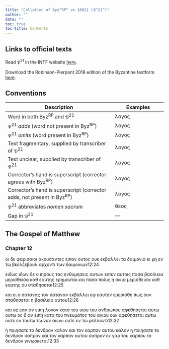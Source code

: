 ```yaml
---
title: "Collation of Byz^RP^ vs 10021 (𝔓^21^)"
author: ""
date: ""
toc: true
toc-title: Contents
---
```


::: {.callout-note appearance="minimal" icon="false" collapse="true"}
# Links to official texts

Read 𝔓^21^ in the INTF website [here](https://ntvmr.uni-muenster.de/manuscript-workspace?docID=10021).

Download the Robinson-Pierpont 2018 edition of the Byzantine textform [here](https://web.archive.org/web/20210413060536/https://byzantinetext.com/wp-content/uploads/2021/03/robinson-pierpont-2018-gnt-edition.pdf).


:::


::: {.callout-note appearance="minimal" icon="false" collapse="true"}
# Conventions

| Description                                                              	| Examples                           	|
|--------------------------------------------------------------------------	|------------------------------------	|
| Word in both Byz^RP^ and 𝔓^21^                                   	| λογος                              	|
| 𝔓^21^ *adds* (word not present in Byz^RP^)                       	| [λογος]{.greek-added}            	|
| 𝔓^21^ *omits* (word present in Byz^RP^)                          	| [λογος]{.greek-omitted}          	|
| Text fragmentary, supplied by transcriber of 𝔓^21^               	| [λογος]{.greek-supplied}         	|
| Text unclear, supplied by transcriber of 𝔓^21^                   	| [λογος]{.unclear}                	|
| Corrector's hand is superscript (corrector agrees with Byz^RP^)          	| [λογος]{.corr}                   	|
| Corrector's hand is superscript (corrector adds, not present in Byz^RP^) 	| [[λογος]{.corr}]{.greek-added} 	|
| 𝔓^21^ abbreviates *nomen sacrum*                                 	| [θεος]{.greek-abbr}            	|
| Gap in 𝔓^21^                                                     	| [―]{.gap}                        	|
:::

## The Gospel of Matthew

### Chapter 12

[οι]{.greek-omitted} [δε]{.greek-omitted} [φαρισαιοι]{.greek-omitted} [ακουσαντες]{.greek-omitted} [ειπον]{.greek-supplied} ο[υτος]{.greek-supplied} [ου]{.greek-supplied}[κ]{.unclear} ε[κβα]{.unclear}[λλει]{.greek-supplied} [τ]{.greek-supplied}α δαιμ[ον]{.unclear}[ια]{.greek-supplied} [ει]{.unclear} [μ]{.unclear}η εν τω [βε]{.greek-supplied}[ε]{.unclear}λ[ζεβο]{.unclear}υλ αρχο[ν]{.unclear}[τ]{.greek-supplied}ι των [δ]{.unclear}[αι]{.greek-supplied}[μ]{.unclear}ο[νιω]{.unclear}ν[12:24]{.aside}

[ειδως]{.greek-omitted} [ι[δ]{.unclear}ων]{.greek-added} [δ]{.unclear}ε [ο]{.greek-omitted} [ιησους]{.greek-omitted} [τας]{.unclear} [ενθυ]{.greek-supplied}[μησει]{.greek-supplied}ς [αυτων]{.unclear} ει[π]{.unclear}[εν]{.greek-supplied} [αυτοις]{.greek-supplied} [πασα]{.greek-supplied} [βα]{.greek-supplied}[σ]{.unclear}ιλ[ε]{.unclear}[ι]{.greek-supplied}[α]{.unclear} [μ]{.greek-supplied}ερι[σ]{.unclear}[θεισα]{.greek-supplied} [κα]{.greek-supplied}[θ]{.greek-supplied} [ε]{.unclear}αυ[της]{.unclear} ε[ρημ]{.greek-supplied}[ο]{.unclear}[υ]{.greek-supplied}[τ]{.unclear}αι [και]{.greek-supplied} [πα]{.greek-supplied}[σ]{.greek-supplied}[α]{.unclear} πολις [η]{.unclear} [οικια]{.greek-supplied} [με]{.greek-supplied}ρ[ι]{.unclear}σ[θ]{.unclear}[εισα]{.greek-supplied} [κ]{.greek-supplied}[αθ]{.unclear} εα[υ]{.unclear}[της]{.greek-supplied} [ου]{.greek-supplied} [σταθησεται]{.greek-supplied}[12:25]{.aside}

[κ]{.greek-supplied}[αι]{.unclear} [ει]{.unclear} [ο]{.unclear} [σ]{.unclear}[ατανας]{.greek-supplied} [τον]{.greek-supplied} [σαταναν]{.greek-supplied} [εκβαλλει]{.greek-omitted} [εφ]{.greek-omitted} [εαυτον]{.greek-omitted} [εμερισθη]{.greek-omitted} [πως]{.greek-omitted} [ουν]{.greek-omitted} [σταθησεται]{.greek-omitted} [η]{.greek-omitted} [βασιλεια]{.greek-omitted} [αυτου]{.greek-omitted}[12:26]{.aside}

[και]{.greek-supplied} ος [εαν]{.greek-omitted} [[α]{.unclear}ν]{.greek-added} ει[π]{.unclear}[η]{.greek-supplied} [λογο]{.greek-supplied}ν κα[τα]{.unclear} [τ]{.unclear}[ου]{.greek-supplied} [υιου]{.greek-abbr} του [ανθρωπου]{.greek-abbr} αφεθησετα[ι]{.unclear} [αυ]{.unclear}[τ]{.greek-supplied}ω [ουτω]{.greek-added} ος δ αν ε[ι]{.greek-supplied}πη κατα [του]{.greek-supplied} [πνευματος]{.greek-abbr} του αγιου ου[κ]{.greek-supplied} [α]{.unclear}[φ]{.greek-supplied}ε[θη]{.unclear}[σεται]{.greek-supplied} [αυτω]{.greek-omitted} [ουτε]{.greek-omitted} [εν]{.greek-supplied} [τ[ο]{.unclear}[υτ]{.greek-supplied}[ω]{.unclear}]{.greek-added} τω [νυν]{.greek-omitted} [α]{.unclear}[ιωνι]{.greek-supplied} [ο]{.greek-supplied}[υ]{.unclear}[τε]{.greek-supplied} [εν]{.greek-supplied} [τ]{.greek-supplied}ω με[λλ]{.greek-supplied}οντ[ι]{.greek-supplied}[12:32]{.aside}

[η]{.unclear} [πο]{.unclear}[ιη]{.greek-supplied}[σατ]{.greek-supplied}ε το δ[ενδρον]{.greek-supplied} καλον [και]{.greek-supplied} [τον]{.greek-supplied} [κ]{.greek-supplied}[αρ]{.unclear}[πον]{.greek-supplied} [αυτο]{.greek-supplied}υ καλο[ν]{.greek-supplied} [η]{.greek-supplied} [ποιησατε]{.greek-supplied} [το]{.greek-supplied} [δ]{.greek-supplied}ενδρο[ν]{.greek-supplied} [σα]{.greek-supplied}[προν]{.greek-supplied} [και]{.greek-omitted} [τον]{.greek-omitted} [καρπον]{.greek-omitted} [αυτου]{.greek-omitted} [σαπρον]{.greek-omitted} [εκ]{.greek-omitted} [γαρ]{.greek-omitted} [του]{.greek-omitted} [καρπου]{.greek-omitted} [το]{.greek-omitted} [δενδρον]{.greek-omitted} [γινωσκεται]{.greek-omitted}[12:33]{.aside}

